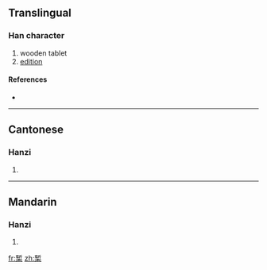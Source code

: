 {{also|槧}}
==Translingual==

===Han character===
{{Han char|rn=75|rad=木|as=08|sn=12|four=|canj=大中木 (KLD)}}

# wooden tablet
# [[edition]]

====References====
* {{Han ref|kx=0537.131|hdz=21229.070|uh=6920|ud=26912}}

----

==Cantonese==

===Hanzi===
{{yue-hanzi|jyut=|y=chim3|tra=槧}}

# {{defn|Cantonese}}

----

==Mandarin==

===Hanzi===
{{cmn-hanzi|tra=槧|pin=[[qiàn]] ([[qian4]])|wg=ch'ien<sup>4</sup>}}

# {{defn|Mandarin}}

[[fr:椠]]
[[zh:椠]]